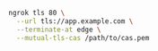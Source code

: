 ```bash
ngrok tls 80 \
  --url tls://app.example.com \
  --terminate-at edge \
  --mutual-tls-cas /path/to/cas.pem
```
